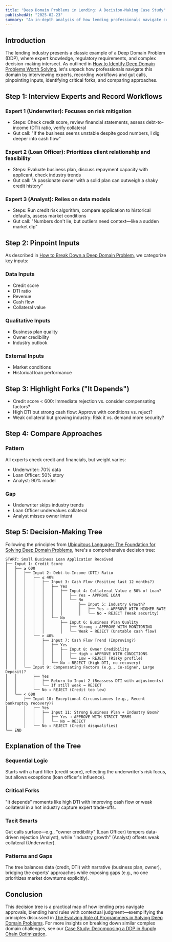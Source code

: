 ```yaml
---
title: "Deep Domain Problems in Lending: A Decision-Making Case Study"
publishedAt: "2025-02-23"
summary: "An in-depth analysis of how lending professionals navigate complex decision-making processes, demonstrating the practical application of Deep Domain Problem solving in financial services."
---
```


## Introduction

The lending industry presents a classic example of a Deep Domain Problem (DDP), where expert knowledge, regulatory requirements, and complex decision-making intersect. As outlined in [How to Identify Deep Domain Problems Worth Solving](/chapter/how-to-identify-deep-domain-problems-worth-solving), let's unpack how professionals navigate this domain by interviewing experts, recording workflows and gut calls, pinpointing inputs, identifying critical forks, and comparing approaches.

## Step 1: Interview Experts and Record Workflows

### Expert 1 (Underwriter): Focuses on risk mitigation

- Steps: Check credit score, review financial statements, assess debt-to-income (DTI) ratio, verify collateral
- Gut call: "If the business seems unstable despite good numbers, I dig deeper into cash flow"

### Expert 2 (Loan Officer): Prioritizes client relationship and feasibility

- Steps: Evaluate business plan, discuss repayment capacity with applicant, check industry trends
- Gut call: "A passionate owner with a solid plan can outweigh a shaky credit history"

### Expert 3 (Analyst): Relies on data models

- Steps: Run credit risk algorithm, compare application to historical defaults, assess market conditions
- Gut call: "Numbers don't lie, but outliers need context—like a sudden market dip"

## Step 2: Pinpoint Inputs

As described in [How to Break Down a Deep Domain Problem](/chapter/how-to-break-down-a-deep-domain-problem), we categorize key inputs:

### Data Inputs

- Credit score
- DTI ratio
- Revenue
- Cash flow
- Collateral value

### Qualitative Inputs

- Business plan quality
- Owner credibility
- Industry outlook

### External Inputs

- Market conditions
- Historical loan performance

## Step 3: Highlight Forks ("It Depends")

- Credit score < 600: Immediate rejection vs. consider compensating factors?
- High DTI but strong cash flow: Approve with conditions vs. reject?
- Weak collateral but growing industry: Risk it vs. demand more security?

## Step 4: Compare Approaches

### Pattern

All experts check credit and financials, but weight varies:

- Underwriter: 70% data
- Loan Officer: 50% story
- Analyst: 90% model

### Gap

- Underwriter skips industry trends
- Loan Officer undervalues collateral
- Analyst misses owner intent

## Step 5: Decision-Making Tree

Following the principles from [Ubiquitous Language: The Foundation for Solving Deep Domain Problems](/chapter/ubiquitous-language-the-foundation-for-solving-deep-domain-problems), here's a comprehensive decision tree:

```
START: Small Business Loan Application Received
├── Input 1: Credit Score
│   ├── ≥ 600
│   │   ├── Input 2: Debt-to-Income (DTI) Ratio
│   │   │   ├── ≤ 40%
│   │   │   │   ├── Input 3: Cash Flow (Positive last 12 months?)
│   │   │   │   │   ├── Yes
│   │   │   │   │   │   ├── Input 4: Collateral Value ≥ 50% of Loan?
│   │   │   │   │   │   │   ├── Yes → APPROVE LOAN
│   │   │   │   │   │   │   └── No
│   │   │   │   │   │   │       ├── Input 5: Industry Growth?
│   │   │   │   │   │   │       │   ├── Yes → APPROVE WITH HIGHER RATE
│   │   │   │   │   │   │       │   └── No → REJECT (Weak security)
│   │   │   │   │   └── No
│   │   │   │   │       ├── Input 6: Business Plan Quality
│   │   │   │   │       │   ├── Strong → APPROVE WITH MONITORING
│   │   │   │   │       │   └── Weak → REJECT (Unstable cash flow)
│   │   │   └── > 40%
│   │   │       ├── Input 7: Cash Flow Trend (Improving?)
│   │   │       │   ├── Yes
│   │   │       │   │   ├── Input 8: Owner Credibility
│   │   │       │   │   │   ├── High → APPROVE WITH CONDITIONS
│   │   │       │   │   │   └── Low → REJECT (Risky profile)
│   │   │       │   └── No → REJECT (High DTI, no recovery)
│   │   └── Input 9: Compensating Factors (e.g., Co-signer, Large Deposit)?
│   │       ├── Yes
│   │       │   ├── Return to Input 2 (Reassess DTI with adjustments)
│   │       │   └── If still weak → REJECT
│   │       └── No → REJECT (Credit too low)
│   └── < 600
│       ├── Input 10: Exceptional Circumstances (e.g., Recent bankruptcy recovery)?
│       │   ├── Yes
│       │   │   ├── Input 11: Strong Business Plan + Industry Boom?
│       │   │   │   ├── Yes → APPROVE WITH STRICT TERMS
│       │   │   │   └── No → REJECT
│       │   └── No → REJECT (Credit disqualifies)
└── END
```

## Explanation of the Tree

### Sequential Logic

Starts with a hard filter (credit score), reflecting the underwriter's risk focus, but allows exceptions (loan officer's influence).

### Critical Forks

"It depends" moments like high DTI with improving cash flow or weak collateral in a hot industry capture expert trade-offs.

### Tacit Smarts

Gut calls surface—e.g., "owner credibility" (Loan Officer) tempers data-driven rejection (Analyst), while "industry growth" (Analyst) offsets weak collateral (Underwriter).

### Patterns and Gaps

The tree balances data (credit, DTI) with narrative (business plan, owner), bridging the experts' approaches while exposing gaps (e.g., no one prioritizes market downturns explicitly).

## Conclusion

This decision tree is a practical map of how lending pros navigate approvals, blending hard rules with contextual judgment—exemplifying the principles discussed in [The Evolving Role of Programmers in Solving Deep Domain Problems](/chapter/the-evolving-role-of-programmers-in-solving-deep-domain-problems). For more insights on breaking down similar complex domain challenges, see our [Case Study: Decomposing a DDP in Supply Chain Optimization](/chapter/case-study-breakdown-a-ddp).
